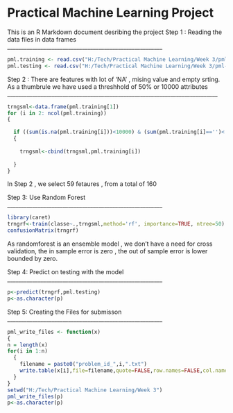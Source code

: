 Practical Machine Learning Project
========================================================

This is an R Markdown document desribing the project
Step 1 : Reading the data files in data frames 
________________________________________________________
```r
pml.training <- read.csv("H:/Tech/Practical Machine Learning/Week 3/pml-training.csv")
pml.testing <- read.csv("H:/Tech/Practical Machine Learning/Week 3/pml-testing.csv")
```

Step 2 : There are features with lot of 'NA' , mising value and empty srting. As a thumbrule we have used a threshhold of 50% or 10000 attributes
____________________________________________________________________________

```r
trngsml<-data.frame(pml.training[1])
for (i in 2: ncol(pml.training))
{

  if ((sum(is.na(pml.training[i]))<10000) & (sum(pml.training[i]=='')< 10000) &  (sum(pml.training[i]=='NA')<10000))
  {
  
    trngsml<-cbind(trngsml,pml.training[i])
  
  }
}
```
In Step 2 , we select 59 fetaures , from a total of 160

Step 3:  Use Random Forest
________________________________________________________
```r
library(caret)
trngrf<-train(classe~.,trngsml,method='rf', importance=TRUE, ntree=50)
confusionMatrix(trngrf)
```
As randomforest is an ensemble model , we don't have a need for cross validation, the in sample error is zero , the out of sample error is
lower bounded by zero.

Step 4:  Predict on testing with the model
________________________________________________________
```r
p<-predict(trngrf,pml.testing)
p<-as.character(p)
```

Step 5:  Creating the Files for submisson
________________________________________________________
```r
pml_write_files <- function(x)
{
n = length(x)
for(i in 1:n)
  {
    filename = paste0("problem_id_",i,".txt")
    write.table(x[i],file=filename,quote=FALSE,row.names=FALSE,col.names=FALSE)
  }
}
setwd("H:/Tech/Practical Machine Learning/Week 3")
pml_write_files(p)
p<-as.character(p)
```